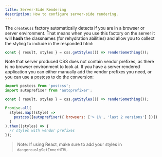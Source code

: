 ```yaml
---
title: Server-Side Rendering
description: How to configure server-side rendering.
---
```


The `createCss` factory automatically detects if you are in a browser or server environment. That means when you use this factory on the server it will **hash** the classnames (for rehydration abilities) and allow you to collect the styling to include in the responded html:

```jsx
const { result, styles } = css.getStyles(() => renderSomething());
```

Note that server produced CSS does not contain vendor prefixes, as there is no browser environment to look at. If you have a server rendered application you can either manually add the vendor prefixes you need, or you can use a [postcss](https://www.npmjs.com/package/postcss) to do the conversion:

```jsx
import postcss from 'postcss';
import autoprefixer from 'autoprefixer';

const { result, styles } = css.getStyles(() => renderSomething());

Promise.all(
  styles.map((style) =>
    postcss([autoprefixer({ browsers: ['> 1%', 'last 2 versions'] })]).process(style)
  )
).then((styles) => {
  // styles with vendor prefixes
});
```

> Note: If using React, make sure to add your styles in `dangerouslySetInnerHTML`.
